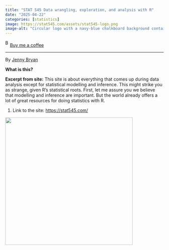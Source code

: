 ```yaml
---
title: "STAT 545 Data wrangling, exploration, and analysis with R"
date: "2025-04-22"
categories: [statistics]
image: https://stat545.com/assets/stat545-logo.png
image-alt: "Circular logo with a navy-blue chalkboard background containing faint math symbols and a drawing of a cat. In the foreground, large white text reads STAT 545."
---
```


<link href="https://fonts.googleapis.com/css?family=Cookie" rel="stylesheet"><a class="bmc-button" target="_blank" href="https://www.buymeacoffee.com/JoscelinRocha">![Buy me a coffee](https://cdn.buymeacoffee.com/buttons/bmc-new-btn-logo.svg){alt="Buy me a coffee" width="15" height="21"}Buy me a coffee</a>

------------------------------------------------------------------------

By [Jenny Bryan](https://stat545.com/)

**What is this?**

**Excerpt from site:** This site is about everything that comes up during data analysis except for statistical modelling and inference. This might strike you as strange, given R's statistical roots. First, let me assure you we believe that modelling and inference are important. But the world already offers a lot of great resources for doing statistics with R.

1.  Link to the site: <https://stat545.com/>

![](https://stat545.com/assets/stat545-logo.png){fig-alt="Circular logo with a navy-blue chalkboard background containing faint math symbols and a drawing of a cat. In the foreground, large white text reads STAT 545." width="405"}

